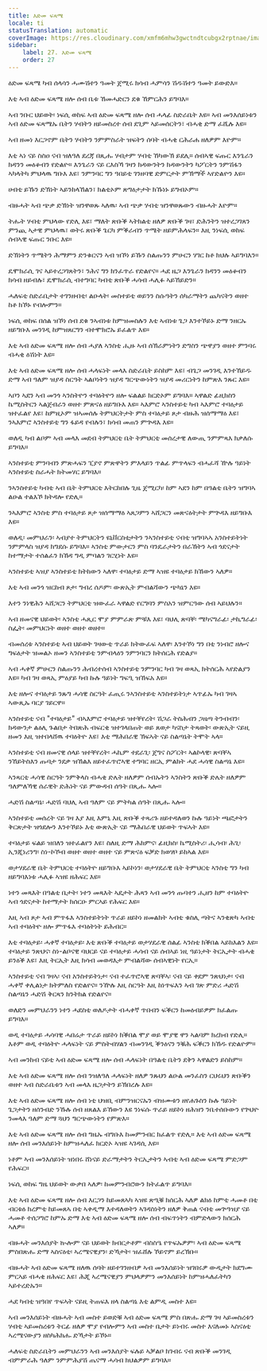 ```yaml
---
title: እድመ ፍጻሜ
locale: ti
statusTranslation: automatic
coverImage: https://res.cloudinary.com/xmfm6mhw3gwctndtcubgx2rptnae/image/upload/v1740337243/small_cover_educacion_fundamental_a051170f1c.webp
sidebar:
    label: 27. እድመ ፍጻሜ
    order: 27
---
```

ዕድመ ፍጻሜ ካብ ሰላሳን ሓሙሽተን ዓመት ጀሚሩ ክሳብ ሓምሳን ሽዱሽተን ዓመት ይውድእ።

እቲ ኣብ ዕድመ ፍጻሜ ዘሎ ሰብ ቤቱ ኸመሓድርን ደቁ ኸምርሕን ይግባእ።

ኣብ ንቡር ህይወት፡ ነፍሲ ወከፍ ኣብ ዕድመ ፍጻሜ ዘሎ ሰብ ሓላፊ ስድራቤት እዩ። ኣብ መንእሰይነቱን ኣብ ዕድመ ፍጻሜኡ ቤትን ሃብትን ዘይመስረተ ሰብ ደጊም ኣይመሰርትን፣ ብሓቂ ድማ ፈሺሉ እዩ።

ኣብ ዘመነ እርጋኖም ቤትን ሃብትን ንምምስራት ዝፍትን ሰባት ብሓቂ ርሕራሐ ዘለዎም እዮም።

እቲ ኣነ ናይ ስስዐ ናብ ዝለዓለ ደረጃ በጺሑ ሃብታም ሃብቲ ኸካውኽ ይደሊ። ሰብኣዊ ፍጡር እንጌራን ክዳንን መዕቆብን የድልዮ። እንጌራን ናይ ርእስኻ ገዛን ክዳውንትን ክዳውንትን ካፖርትን ንምሽፋን ኣካላትካ ምህላዉ ግቡእ እዩ፣ ንምንባር ግን ዓበይቲ ገንዘባዊ ድምርታት ምኽማች ኣየድልዮን እዩ።

ሀብቲ ይኹን ድኽነት ኣይንከላኸልን፣ ክልቲኦም ጽግዕታታት ክኹነኑ ይግብኦም።

ብዙሓት ኣብ ጭቃ ድኽነት ዝንዋወጹ ኣለዉ፡ ኣብ ጭቃ ሃብቲ ዝንዋወጹውን ብዙሓት እዮም።

ትሑት ሃብቲ ምህላው የድሊ እዩ፣ ማለት ጽቡቕ ኣትክልቲ ዘለዎ ጽቡቕ ገዛ፣ ድሕንትን ዝተረጋገጸን ምንጪ ኣታዊ ምህላዉ፣ ወትሩ ጽቡቕ ጌርካ ምቕራብን ጥሜት ዘይምሕላፍን። እዚ ንነፍሲ ወከፍ ሰብኣዊ ፍጡር ንቡር እዩ።

ድኽነትን ጥሜትን ሕማምን ድንቁርናን ኣብ ዝኾነ ይኹን ስልጡንን ምሁርን ሃገር ከቶ ክህሉ ኣይግባእን።

ዴሞክራሲ ገና ኣይተረጋገጸትን፣ ንሕና ግን ክንፈጥራ የድልየና። ሓደ ዜጋ እንጌራን ክዳንን መዕቆብን ክሳብ ዘይብሉ፣ ዴሞክራሲ ብተግባር ካብቲ ጽቡቕ ሓሳብ ሓሊፉ ኣይኸይድን።

ሓለፍቲ ስድራቤታት ተገንዘብቲ፡ ልዑላት፡ መስተይቲ ወይንን ስሱዓትን ሰካራማትን ጨካናትን ወዘተ ከቶ ክኾኑ የብሎምን።

ነፍሲ ወከፍ በሰል ዝኾነ ሰብ ደቁ ንኣብነቱ ከምዝመስሉን እቲ ኣብነቱ ጌጋ እንተኾይኑ ድማ ንዘርኡ ዘይግቡእ መንገዲ ከምዝጸርግን ብተሞክሮኡ ይፈልጥ እዩ።

እቲ ኣብ ዕድመ ፍጻሜ ዘሎ ሰብ ሓያለ ኣንስቲ ሒዙ ኣብ ሰኽራምነትን ድግስን ጭዋያን ወዘተ ምንባሩ ብሓቂ ዕሽነት እዩ።

እቲ ኣብ ዕድመ ፍጻሜ ዘሎ ሰብ ሓላፍነት መላእ ስድራቤት ይስከም እዩ፣ ብጌጋ መንገዲ እንተኸይዱ ድማ ኣብ ዓለም ዝያዳ ስርዓት ኣልቦነትን ዝያዳ ግርጭውነትን ዝያዳ መሪርነትን ከምጽእ ንጹር እዩ።

ኣቦን ኣደን ኣብ መንጎ ኣንስትዮን ተባዕትዮን ዘሎ ፍልልይ ክርድኦም ይግባእ። ኣዋልድ ፊዚክስን ኬሚስትርን ኣልጀብራን ወዘተ ምጽናዕ ዘይግቡእ እዩ። ኣእምሮ ኣንስተይቲ ካብ ኣእምሮ ተባዕታይ ዝተፈልየ እዩ፣ ከምዚኦም ዝኣመሰሉ ትምህርትታት ምስ ተባዕታይ ጾታ ብዙሕ ዝሰማማዕ እዩ፣ ንኣእምሮ ኣንስተይቲ ግን ፋይዳ የብሉን፣ ክሳብ መጠን ምጕዳእ እዩ።

ወለዲ ካብ ልቦም ኣብ መላእ መደብ ትምህርቲ ቤት ትምህርቲ መሰረታዊ ለውጢ ንምምጻእ ክቃለሱ ይግባእ።

ኣንስተይቲ ምንባብን ምጽሓፍን ፒያኖ ምጽዋትን ምእላይን ጥልፊ ምጥላፍን ብሓፈሻ ዅሉ ዓይነት ኣንስተይቲ ስራሓት ክትመሃር ይግባእ።

ንኣንስተይቲ ካብቲ ኣብ ቤት ትምህርቲ እትርከበሉ ጊዜ ጀሚርካ፡ ከም ኣደን ከም በዓልቲ ቤትን ዝግባኣ ልዑል ተልእኾ ክትዳሎ የድሊ።

ንኣእምሮ ኣንስቲ ምስ ተባዕታይ ጾታ ዝሰማማዕ ኣጸጋምን ኣሸጋርን መጽናዕትታት ምጕዳእ ዘይግቡእ እዩ።

ወለዲ፡ መምህራን፡ ኣብያተ ትምህርትን ዩኒቨርስቲታትን ንኣንስተይቲ ናብቲ ዝግባኣኣ አንስተይትነት ንምምላስ ዝያዳ ክግደሱ ይግባእ። ኣንስቲ ምውታርን ምስ ባንዴራታትን በራኸትን ኣብ ጎደናታት ከተማታት ተሰልፈን ክኸዳ ግዲ ምባልን ገርሂነት እዩ።

ኣንስተይቲ ኣዝያ ኣንስተይቲ ክትከውን ኣለዋ፡ ተባዕታይ ድማ ኣዝዩ ተባዕታይ ክኸውን ኣለዎ።

እቲ ኣብ መንጎ ዝርከብ ጾታ፡ ግብረ ሰዶም፡ ውጽኢት ምብልሻውን ጭካኔን እዩ።

እተን ንነዊሕን ኣሸጋርን ትምህርቲ ዝውፈራ ኣዋልድ የርግባን ምስአን ዝምርዓው ሰብ ኣይህሉን።

ኣብ ዘመናዊ ህይወት፡ ኣንስቲ ሓጺር ሞያ ምምራጽ ምቹእ እዩ፣ ባህሊ ጽባቐ፡ ሜካናግራፊ፡ ታኪግራፊ፡ ስፌት፡ መምህርነት ወዘተ ወዘተ ወዘተ።

ብመሰረቱ ኣንስተይቲ ኣብ ህይወት ገዛውቲ ጥራይ ክትውፈፍ ኣለዋ፡ እንተኾነ ግን በቲ ንነብሮ ዘሎና ግፍዕታት ዝመልኦ ዘመን ኣንስተይቲ ንምብላዕን ንምንባርን ክትሰርሕ የድልያ።

ኣብ ሓቀኛ ምሁርን ስልጡንን ሕብረተሰብ ኣንስተይቲ ንምንባር ካብ ገዛ ወጻኢ ክትሰርሕ ኣየድልያን እዩ። ካብ ገዛ ወጻኢ ምዕያይ ካብ ኩሉ ዓይነት ግፍዒ ዝኸፍአ እዩ።

እቲ ዘሎና ተባዕታይ ንጹግ ሓሳዊ ስርዓት ፈጢሩ ንኣንስተይቲ ኣንስተይትነታ ኣጥፊኡ ካብ ገዛኣ ኣውጺኡ ባርያ ገይርዋ።

ኣንስተይቲ ናብ "ተባዕታይ" ብኣእምሮ ተባዕታይ ዝተቐየረት፡ ሽጋራ ትስሕብን ጋዜጣ ትንብብን፡ ክዳውንታ ልዕሊ ጉልበታ ትበጽሕ ብፍርቂ ዝተገላበጠት ወይ ጸወታ ካናስታ ትጻወት፡ ውጽኢት ናይዚ ዘመን እዚ ዝተበላሸዉ ተባዕትዮ እዩ፣ እቲ ማሕበራዊ ኽፍኣት ናይ ስልጣኔት ትሞት ኣላ።

ኣንስተይቲ ናብ ዘመናዊ ሰላይ ዝተቐየረት፡ ሓኪም ተደራጊ፡ ጀግና ስፖርት፡ ኣልኮላዊ፡ ጽባቐኣ ንኸይትስእን ጡባታ ንደቃ ዝኸልእ ዘይተፈጥሮኣዊ ተግባር ዘርኢ ምልክት ሓደ ሓሳዊ ስልጣኔ እዩ።

ኣንጻርቲ ሓሳዊ ስርዓት ንምቅላስ ብሓቂ ድሌት ዘለዎም ሰብኡትን ኣንስትን ጽቡቕ ድሌት ዘለዎም ዓለምለኻዊ ሰራዊት ድሕነት ናይ ምውዳብ ሰዓት በጺሑ ኣሎ።

ሓድሽ ስልጣኔ፡ ሓድሽ ባህሊ ኣብ ዓለም ናይ ምትካል ሰዓት በጺሑ ኣሎ።

ኣንስተይቲ መሰረት ናይ ገዛ እያ እዚ እምኒ እዚ ጽቡቕ ተጻሪጉ ዘይተዳለወን ኩሉ ዓይነት ጫፎታትን ቅርጽታት ዝጎደሎን እንተኾይኑ እቲ ውጽኢት ናይ ማሕበራዊ ህይወት ጥፍኣት እዩ።

ተባዕታይ ፍልይ ዝበለን ዝተፈልየን እዩ፣ ስለዚ ድማ ሕክምና፡ ፊዚክስ፡ ኬሚስትሪ፡ ሒሳብ፡ ሕጊ፡ ኢንጂነሪንግ፡ ስነ-ኮኾብ ወዘተ ወዘተ ወዘተ ናይ ምጽናዕ ፍቓድ ክወሃቦ ይከኣል እዩ።

ወታሃደራዊ ቤት ትምህርቲ ተባዕትዮ ዘይግቡእ ኣይኮነን፡ ወታሃደራዊ ቤት ትምህርቲ ኣንስቲ ግን ካብ ዘይግባእነቱ ሓሊፉ ኣዝዩ ዘሕፍር እዩ።

ነተን መጻእት በዓልቲ ቤታት፡ ነተን መጻእት ኣዴታት ሕጻን ኣብ መንጎ ጡባተን ሒዘን ከም ተባዕትዮ ኣብ ጎደናታት ከተማታት ክሰርዑ ምርኣይ የሕፍር እዩ።

እዚ ኣብ ጾታ ኣብ ምጥፋእ ኣንስተይትነት ጥራይ ዘይኮነ ዘመልክት ኣብቲ ቁስሊ ጣትና ኣንቂጽካ ኣብቲ ኣብ ተባዕትዮ ዘሎ ምጥፋእ ተባዕትነት ይሕብር።

እቲ ተባዕታይ፡ ሓቀኛ ተባዕታይ፡ እቲ ጽቡቕ ተባዕታይ ወታሃደራዊ ሰልፊ ኣንስቲ ክቕበል ኣይክእልን እዩ። ተባዕታይ ንጽህና፡ ስነ-ልቦናዊ ባህርይ ናይ ተባዕታይ ሓሳብ ናይ ሰብኣይ ነዚ ዓይነታት ትርኢታት ብሓቂ ይንዕቕ እዩ፣ እዚ ትርኢት እዚ ክሳብ መወዳእታ ምብልሻው ሰብኣዊነት የርኢ።

ኣንስተይቲ ናብ ገዛኣ፡ ናብ አንስተይትነታ፡ ናብ ተፈጥሮኣዊ ጽባቐኣ፡ ናብ ናይ ቀደም ንጽህነታ፡ ናብ ሓቀኛ ቀሊልነታ ክትምለስ የድልየና። ንዅሉ እዚ ስርዓት እዚ ከነጥፍእን ኣብ ገጽ ምድሪ ሓድሽ ስልጣኔን ሓድሽ ቅርጻን ክንትክል የድልየና።

ወለድን መምህራንን ነተን ሓደስቲ ወለዶታት ብሓቀኛ ጥበብን ፍቕርን ከመዕብይዎም ክፈልጡ ይግባእ።

ወዲ ተባዕታይ ሓሳባዊ ሓበሬታ ጥራይ ዘይኮነ ክቕበል ሞያ ወይ ሞያዊ ዋን ኣልባም ክረክብ የድሊ። እቶም ወዲ ተባዕትዮ ሓላፍነት ናይ ምስትብሃልን ብመንገዲ ቕንዕናን ንቑሕ ፍቕርን ክኸዱ የድልዮም።

ኣብ መንከብ ናይቲ ኣብ ዕድመ ፍጻሜ ዘሎ ሰብ ሓላፍነት በዓልቲ ቤትን ደቅን ኣዋልድን ይስከም።

እቲ ኣብ ዕድመ ፍጻሜ ዘሎ ሰብ ንዝለዓለ ሓላፍነት ዘለዎ ንጹህን ልዑል መንፈስን ርህሩህን ጽቡቕን ወዘተ ኣብ ስድራቤቱን ኣብ መላእ ዜጋታትን ይኽበረሉ እዩ።

እቲ ኣብ ዕድመ ፍጻሜ ዘሎ ሰብ ነቲ ህዝቢ ብምንዝርናኡን ብዝሙቱን ዘየሐጉስን ኩሉ ዓይነት ጌጋታትን ዘሰንብድ ንኹሉ ሰብ ዘጸልእ ይኸውን እዩ ንነፍሱ ጥራይ ዘይኮነ ዘሕዝን ንቤተሰቡውን የጕህዮ ንመላእ ዓለም ድማ ጓህን ግርጭውነትን የምጽእ።

እቲ ኣብ ዕድመ ፍጻሜ ዘሎ ሰብ ግዜኡ ብግቡእ ከመምንብር ክፈልጥ የድሊ። እቲ ኣብ ዕድመ ፍጻሜ ዘሎ ሰብ መንእሰይነት ከምዝሓለፈ ክርድኦ ኣዝዩ ኣገዳሲ እዩ።

ነቶም ኣብ መንእሰይነት ዝነበሩ ሸነናይ ድራማታትን ትርኢታትን ኣብቲ ኣብ ዕድመ ፍጻሜ ምድጋም የሕፍር።

ነፍሲ ወከፍ ግዜ ህይወት ውቃበ ኣለዎ፡ ከመምንብሮውን ክትፈልጥ ይግባእ።

እቲ ኣብ ዕድመ ፍጻሜ ዘሎ ሰብ እርጋን ከይመጸኣካ ኣዝዩ ጽዒቑ ክሰርሕ ኣለዎ ልክዕ ከምቲ ሓመቶ በቲ ብርቱዕ ክረምቲ ከይመጸኣ በቲ ኣቀዲማ እተዳለወትን ኣገዳስነትን ዘለዎ ቅጠል ናብቲ መጕዓዝያ ናይ ሓመቶ ተሰጋግሮ ከምኡ ድማ እቲ ኣብ ዕድመ ፍጻሜ ዘሎ ሰብ ብፍጥነትን ብምድላውን ክሰርሕ ኣለዎ።

ብዙሓት መንእሰያት ኲሎም ናይ ህይወት ክብርታቶም ብስስዔ የጥፍኡዎም፡ ኣብ ዕድመ ፍጻሜ ምስበጽሑ ድማ ኣስናዕቲ፡ ኣረሜናዊያን፡ ድኻታት፡ ዝፈሸሉ ኾይኖም ይረኽቡ።

ብዙሓት ኣብ ዕድመ ፍጻሜ ዘለዉ ሰባት ዘይተገንዘብዎ ኣብ መንእሰይነት ዝገበሩዎ ውዲታት ክደግሙ ምርኣይ ብሓቂ ዘሕፍር እዩ፣ ሕጂ ኣረሜናዊያን ምህላዎምን መንእሰይነት ከምዝሓለፈትካን ኣይተረድኡን።

ሓደ ካብቲ ዝዓበየ ጥፍኣት ናይዚ ትጠፍእ ዘላ ስልጣኔ እቲ ልምዲ መስተ እዩ።

ኣብ መንእሰይነት ብዙሓት ኣብ መስተ ይወድቑ ኣብ ዕድመ ፍጻሜ ምስ በጽሑ ድማ ገዛ ኣይመስረቱን ሃብቲ ኣይመስረቱን ትርፊ ዘለዎ ሞያ የብሎምን ኣብ መስተ ቤታት ይነብሩ መስተ እናለመኑ ኣስናዕቲ ኣረሜናውያን ዘስካሕክሑ ድኻታት ይኾኑ።

ሓለፍቲ ስድራቤትን መምህራንን ኣብ መንእሰያት ፍሉይ ኣቓልቦ ክገብሩ ናብ ጽቡቕ መንገዲ ብምምራሕ ዓለም ንምምሕያሽ ጤናማ ሓሳብ ክህልዎም ይግባእ።

